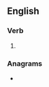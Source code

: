 ==English==

===Verb===
{{head|en|verb form}}

# {{en-past of|dere}}

===Anagrams===
* {{anagrams|en|a=ddeer|dreed|edder}}